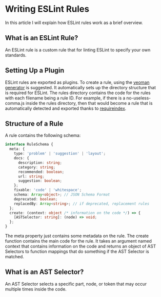 
# Writing ESLint Rules

In this article I will explain how ESLint rules work as a brief overview.

## What is an ESLint Rule?

An ESLint rule is a custom rule that for linting ESLint to specify your own standards.

## Setting Up a Plugin

ESLint rules are exported as plugins. To create a rule, using
the [yeoman generator](https://www.npmjs.com/package/generator-eslint) is suggested.
It automatically sets up the directory structure that is required for ESLint. The
rules directory contains the code for the rules with each filename being a rule ID.
For example, if there is a no-useless-comma.js inside the rules directory, then
that would become a rule that is automatically detected and exported thanks to
[requireindex](https://www.npmjs.com/package/requireindex).

## Structure of a Rule

A rule contains the following schema:

```ts
interface RuleSchema {
  meta: {
    type: 'problem' | 'suggestion' | 'layout';
    docs: {
      description: string;
      category: string;
      recommended: boolean;
      url: string;
      suggestion: boolean;
    };
    fixable: 'code' | 'whitespace';
    schema: Array<object>; // JSON Schema Format
    deprecated: boolean;
    replacedBy: Array<string>; // if deprecated, replacement rules
  };
  create: (context: object /* information on the code */) => {
    [ASTSelector: string]: (node) => void;
  };
}
```

The meta property just contains some metadata on the rule. The create function
contains the main code for the rule. It takes an argument named context that
contains information on the code and returns an object of AST Selectors to
function mappings that do something if the AST Selector is matched.

## What is an AST Selector?

An AST Selector selects a specific part, node, or token that may occur multiple
times inside the code.
